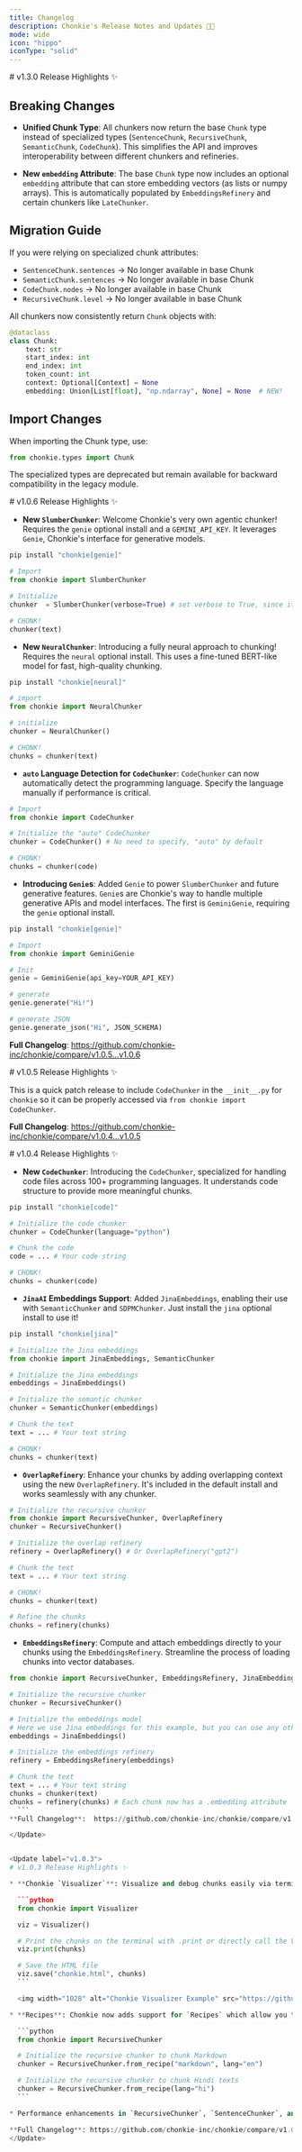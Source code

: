 ```yaml
---
title: Changelog
description: Chonkie's Release Notes and Updates 🦛✨
mode: wide
icon: "hippo"
iconType: "solid"
---
```


<Update label="v1.3.0 (Upcoming)">
  # v1.3.0 Release Highlights ✨

  ## Breaking Changes

  - **Unified Chunk Type**: All chunkers now return the base `Chunk` type instead of specialized types (`SentenceChunk`, `RecursiveChunk`, `SemanticChunk`, `CodeChunk`). This simplifies the API and improves interoperability between different chunkers and refineries.

  - **New `embedding` Attribute**: The base `Chunk` type now includes an optional `embedding` attribute that can store embedding vectors (as lists or numpy arrays). This is automatically populated by `EmbeddingsRefinery` and certain chunkers like `LateChunker`.

  ## Migration Guide

  If you were relying on specialized chunk attributes:
  - `SentenceChunk.sentences` → No longer available in base Chunk
  - `SemanticChunk.sentences` → No longer available in base Chunk
  - `CodeChunk.nodes` → No longer available in base Chunk
  - `RecursiveChunk.level` → No longer available in base Chunk

  All chunkers now consistently return `Chunk` objects with:
  ```python
  @dataclass
  class Chunk:
      text: str
      start_index: int
      end_index: int
      token_count: int
      context: Optional[Context] = None
      embedding: Union[List[float], "np.ndarray", None] = None  # NEW!
  ```

  ## Import Changes

  When importing the Chunk type, use:
  ```python
  from chonkie.types import Chunk
  ```

  The specialized types are deprecated but remain available for backward compatibility in the legacy module.
</Update>

<Update label="v1.0.6">
  # v1.0.6 Release Highlights ✨

  - **New `SlumberChunker`**: Welcome Chonkie's very own agentic chunker! Requires the `genie` optional install and a `GEMINI_API_KEY`. It leverages `Genie`, Chonkie's interface for generative models.
  
  ```bash
  pip install "chonkie[genie]"
  ```

  ```python
  # Import
  from chonkie import SlumberChunker

  # Initialize
  chunker  = SlumberChunker(verbose=True) # set verbose to True, since it takes a while~

  # CHONK!
  chunker(text)
  ```

  - **New `NeuralChunker`**: Introducing a fully neural approach to chunking! Requires the `neural` optional install. This uses a fine-tuned BERT-like model for fast, high-quality chunking.

  ```bash
  pip install "chonkie[neural]"
  ```

  ```python
  # import
  from chonkie import NeuralChunker

  # initialize
  chunker = NeuralChunker()

  # CHONK!
  chunks = chunker(text)
  ```

  - **`auto` Language Detection for `CodeChunker`**: `CodeChunker` can now automatically detect the programming language. Specify the language manually if performance is critical.

  ```python
  # Import
  from chonkie import CodeChunker

  # Initialize the "auto" CodeChunker
  chunker = CodeChunker() # No need to specify, "auto" by default

  # CHONK!
  chunks = chunker(code)
  ```

  - **Introducing `Genie`s**: Added `Genie` to power `SlumberChunker` and future generative features. `Genie`s are Chonkie's way to handle multiple generative APIs and model interfaces. The first is `GeminiGenie`, requiring the `genie` optional install.

  ```bash
  pip install "chonkie[genie]"
  ```

  ```python
  # Import
  from chonkie import GeminiGenie

  # Init
  genie = GeminiGenie(api_key=YOUR_API_KEY)

  # generate
  genie.generate("Hi!")

  # generate JSON
  genie.generate_json("Hi", JSON_SCHEMA)
  ```

  **Full Changelog**: https://github.com/chonkie-inc/chonkie/compare/v1.0.5...v1.0.6
</Update>


<Update label="v1.0.5">
  # v1.0.5 Release Highlights ✨

  This is a quick patch release to include `CodeChunker` in the `__init__.py` for `chonkie` so it can be properly accessed via `from chonkie import CodeChunker`.
  
  **Full Changelog**: https://github.com/chonkie-inc/chonkie/compare/v1.0.4...v1.0.5
</Update>


<Update label="v1.0.4">
  # v1.0.4 Release Highlights ✨

  - **New `CodeChunker`**: Introducing the `CodeChunker`, specialized for handling code files across 100+ programming languages. It understands code structure to provide more meaningful chunks.
  
  ```bash
  pip install "chonkie[code]"
  ```

  ```python  
  # Initialize the code chunker
  chunker = CodeChunker(language="python")

  # Chunk the code
  code = ... # Your code string

  # CHONK!
  chunks = chunker(code)
  ```

  - **`JinaAI` Embeddings Support**: Added `JinaEmbeddings`, enabling their use with `SemanticChunker` and `SDPMChunker`. Just install the `jina` optional install to use it! 

  ```bash
  pip install "chonkie[jina]"
  ```

  ```python
  # Initialize the Jina embeddings  
  from chonkie import JinaEmbeddings, SemanticChunker
  
  # Initialize the Jina embeddings
  embeddings = JinaEmbeddings()

  # Initialize the semantic chunker
  chunker = SemanticChunker(embeddings)

  # Chunk the text
  text = ... # Your text string

  # CHONK!
  chunks = chunker(text)
  ```

  - **`OverlapRefinery`**: Enhance your chunks by adding overlapping context using the new `OverlapRefinery`. It's included in the default install and works seamlessly with any chunker.
  
  ```python
  # Initialize the recursive chunker  
  from chonkie import RecursiveChunker, OverlapRefinery
  chunker = RecursiveChunker()

  # Initialize the overlap refinery
  refinery = OverlapRefinery() # Or OverlapRefinery("gpt2")

  # Chunk the text
  text = ... # Your text string

  # CHONK!
  chunks = chunker(text)

  # Refine the chunks
  chunks = refinery(chunks)
  ```

  - **`EmbeddingsRefinery`**: Compute and attach embeddings directly to your chunks using the `EmbeddingsRefinery`. Streamline the process of loading chunks into vector databases.
  
  ```python
  from chonkie import RecursiveChunker, EmbeddingsRefinery, JinaEmbeddings

  # Initialize the recursive chunker
  chunker = RecursiveChunker()

  # Initialize the embeddings model
  # Here we use Jina embeddings for this example, but you can use any other embeddings model
  embeddings = JinaEmbeddings()

  # Initialize the embeddings refinery
  refinery = EmbeddingsRefinery(embeddings)

  # Chunk the text
  text = ... # Your text string
  chunks = chunker(text)
  chunks = refinery(chunks) # Each chunk now has a .embedding attribute
    ```
  **Full Changelog**:  https://github.com/chonkie-inc/chonkie/compare/v1.0.3...v1.0.4

</Update>


<Update label="v1.0.3">
  # v1.0.3 Release Highlights ✨

  * **Chonkie `Visualizer`**: Visualize and debug chunks easily via terminal printouts or HTML saves. Understand chunk quality and debug your chunker with visual feedback~ Use the `print` method to print rich text on your terminal or use the `save` method to save a highlighted `html` on your device! It's very simple to use, just pass in your chunks~

    ```python
    from chonkie import Visualizer

    viz = Visualizer()

    # Print the chunks on the terminal with .print or directly call the Visualizer object too
    viz.print(chunks) 

    # Save the HTML file
    viz.save("chonkie.html", chunks)
    ```

    <img width="1028" alt="Chonkie Visualizer Example" src="https://github.com/user-attachments/assets/ea38959b-01bd-4be9-90de-6442542e98a0"/>

  * **Recipes**: Chonkie now adds support for `Recipes` which allow you to use multilingual chunking out-of-the-box, as well as document specific chunking methods. Initial support starts with: `en`, `hi`, `zh`, `jp` and `ko`, while document type `markdown` is supported too. Use it via the `from_recipe` class method with any chunker that takes delimiters or `RecursiveRules`.

    ```python
    from chonkie import RecursiveChunker

    # Initialize the recursive chunker to chunk Markdown
    chunker = RecursiveChunker.from_recipe("markdown", lang="en")

    # Initialize the recursive chunker to chunk Hindi texts
    chunker = RecursiveChunker.from_recipe(lang="hi")
    ```

  * Performance enhancements in `RecursiveChunker`, `SentenceChunker`, and `WordTokenizer`.

  **Full Changelog**: https://github.com/chonkie-inc/chonkie/compare/v1.0.2...v1.0.3
</Update>